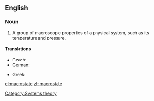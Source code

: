 ==English==
{{wikipedia|Microstate (statistical mechanics)}}
===Noun===
{{en-noun}}

# {{physics}} A group of macroscopic properties of a physical system, such as its [[temperature]] and [[pressure]].

====Translations====
{{trans-top|group of properties}}
* Czech: {{t-|cs|makrostav|m}}
* German: {{t-|de|Makrozustand|m}}
{{trans-mid}}
* Greek: {{t|el|μακροκατάσταση|f|tr=makrokatástasi}}
{{trans-bottom}}

[[Category:Systems theory]]

[[el:macrostate]]
[[zh:macrostate]]